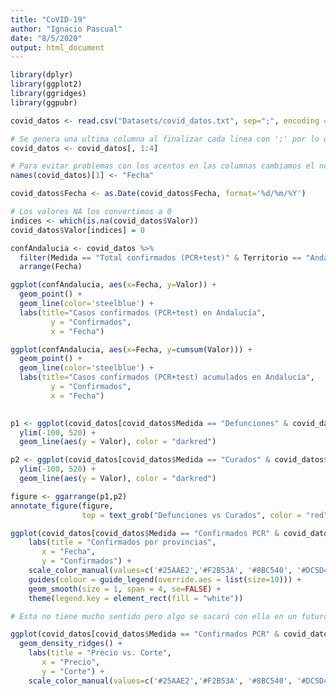 ```yaml
---
title: "CoVID-19"
author: "Ignacio Pascual"
date: "8/5/2020"
output: html_document
---
```



```r
library(dplyr)
library(ggplot2)
library(ggridges)
library(ggpubr)

covid_datos <- read.csv("Datasets/covid_datos.txt", sep=";", encoding = "UTF-8")

# Se genera una ultima columna al finalizar cada linea con ';' por lo que la eliminamos
covid_datos <- covid_datos[, 1:4]

# Para evitar problemas con los acentos en las columnas cambiamos el nombre de la primera
names(covid_datos)[1] <- "Fecha"

covid_datos$Fecha <- as.Date(covid_datos$Fecha, format='%d/%m/%Y')

# Los valores NA los convertimos a 0
indices <- which(is.na(covid_datos$Valor))
covid_datos$Valor[indices] = 0

```

``` r

confAndalucia <- covid_datos %>% 
  filter(Medida == "Total confirmados (PCR+test)" & Territorio == "Andalucía") %>%
  arrange(Fecha) 

ggplot(confAndalucia, aes(x=Fecha, y=Valor)) +
  geom_point() +
  geom_line(color='steelblue') +
  labs(title="Casos confirmados (PCR+test) en Andalucía", 
         y = "Confirmados", 
         x = "Fecha")

ggplot(confAndalucia, aes(x=Fecha, y=cumsum(Valor))) +
  geom_point() +
  geom_line(color='steelblue') +
  labs(title="Casos confirmados (PCR+test) acumulados en Andalucía", 
         y = "Confirmados", 
         x = "Fecha")
  

```

``` r

p1 <- ggplot(covid_datos[covid_datos$Medida == "Defunciones" & covid_datos$Territorio == "Andalucía", ], aes(x=Fecha)) + 
  ylim(-100, 520) +
  geom_line(aes(y = Valor), color = "darkred")

p2 <- ggplot(covid_datos[covid_datos$Medida == "Curados" & covid_datos$Territorio == "Andalucía", ], aes(x=Fecha)) + 
  ylim(-100, 520) +
  geom_line(aes(y = Valor), color = "darkred")

figure <- ggarrange(p1,p2)
annotate_figure(figure,
                top = text_grob("Defunciones vs Curados", color = "red", face = "bold", size = 14))

```


```r

ggplot(covid_datos[covid_datos$Medida == "Confirmados PCR" & covid_datos$Territorio != "Andalucía", ], aes(x = Fecha, y = Valor, color = Territorio)) + 
    labs(title = "Confirmados por provincias", 
       x = "Fecha", 
       y = "Confirmados") + 
    scale_color_manual(values=c('#25AAE2','#F2B53A', '#8BC540', '#DC5D42', '#666666', '9FAFBE', '#8B0000', '#FFFF00', '#FF0080', '#FFC0CB')) +
    guides(colour = guide_legend(override.aes = list(size=10))) +
    geom_smooth(size = 1, span = 4, se=FALSE) + 
    theme(legend.key = element_rect(fill = "white"))


```


```r

# Esta no tiene mucho sentido pero algo se sacará con ella en un futuro xd

ggplot(covid_datos[covid_datos$Medida == "Confirmados PCR" & covid_datos$Territorio != "Andalucía", ], aes(x = Valor, y = Territorio, fill = Territorio)) +
  geom_density_ridges() +
    labs(title = "Precio vs. Corte",
       x = "Precio", 
       y = "Corte") +
    scale_color_manual(values=c('#25AAE2','#F2B53A', '#8BC540', '#DC5D42', '#666666', '9FAFBE', '#8B0000', '#FFFF00', '#FF0080', '#FFC0CB'))


```


